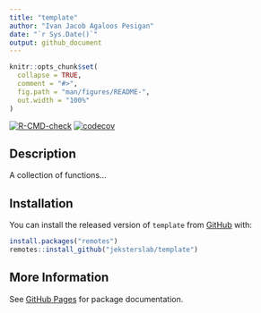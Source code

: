 ```yaml
---
title: "template"
author: "Ivan Jacob Agaloos Pesigan"
date: "`r Sys.Date()`"
output: github_document
---
```


<!-- README.md is generated from README.Rmd. Please edit that file -->

```r
knitr::opts_chunk$set(
  collapse = TRUE,
  comment = "#>",
  fig.path = "man/figures/README-",
  out.width = "100%"
)
```

<!-- badges: start -->
[![R-CMD-check](https://github.com/jeksterslab/template/workflows/R-CMD-check/badge.svg)](https://github.com/jeksterslab/template/actions)
[![codecov](https://codecov.io/gh/jeksterslab/template/branch/main/graph/badge.svg)](https://codecov.io/gh/jeksterslab/template)
<!-- badges: end -->

## Description

A collection of functions...

## Installation

You can install the released version of `template` from [GitHub](https://github.com/jeksterslab/template) with:

```r
install.packages("remotes")
remotes::install_github("jeksterslab/template")
```

## More Information

See [GitHub Pages](https://jeksterslab.github.io/template/index.html)
for package documentation.
